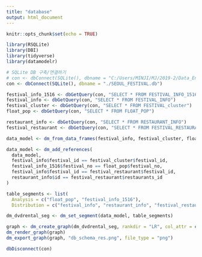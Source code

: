 ```yaml
---
title: "database"
output: html_document
---
```


```r
knitr::opts_chunk$set(echo = TRUE)
```

```r
library(RSQLite)
library(DBI)
library(tidyverse)
library(datamodelr)
```

```r
# SQLite DB 구축/연결하기
# con <- dbConnect(SQLite(), dbname = "C:/Users/MINJI/MJ/2019-2/Data_Engineering/팀플/database/SEOUL_FESTIVAL.db")
con <- dbConnect(SQLite(), dbname = "./SEOUL_FESTIVAL.db")
```



```r
festival_info_1516 <- dbGetQuery(con, "SELECT * FROM FESTIVAL_INFO_1516")
festival_info <- dbGetQuery(con, "SELECT * FROM FESTIVAL_INFO")
festival_cluster <- dbGetQuery(con, "SELECT * FROM FESTIVAL_cluster")
float_pop <- dbGetQuery(con, "SELECT * FROM FLOAT_POP")

restaurant_info <- dbGetQuery(con, "SELECT * FROM RESTAURANT_INFO")
festival_restaurant <- dbGetQuery(con, "SELECT * FROM FESTIVAL_RESTAURANT")
```


```r
data_model <- dm_from_data_frames(festival_info, festival_cluster, float_pop, festival_info_1516, restaurant_info, festival_restaurant)

data_model <- dm_add_references(
  data_model,
  festival_info$festival_id == festival_cluster$festival_id,
  festival_info_1516$festival_no == float_pop$festival_no,
  festival_info$festival_id == festival_restaurant$festival_id,
  restaurant_info$id == festival_restaurant$restaurants_id
)

table_segments <- list(
  Analysis = c("float_pop", "festival_info_1516"),
  Distribution = c("festival_info", "restaurant_info", "festival_restaurant", "festival_cluster"))

dm_dvdrental_seg <- dm_set_segment(data_model, table_segments)

graph <- dm_create_graph(dm_dvdrental_seg, rankdir = "LR", col_attr = c("column", "type"))#, view_type = "keys_only")
dm_render_graph(graph)
dm_export_graph(graph, "db_schema_res.png", file_type = "png")
```


```r
dbDisconnect(con)
```

